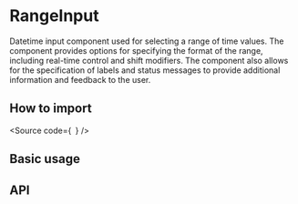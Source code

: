 

<Meta of={Stories} />

# RangeInput

Datetime input component used for selecting a range of time values. 
The component provides options for specifying the format of the range, including real-time control and shift modifiers. 
The component also allows for the specification of labels and status messages to provide additional information and feedback to the user. 

## How to import

<Source
  code={`
`}
/>

## Basic usage

<Canvas of={Stories.Base} />

## API

<ArgTypes of={Stories} />
